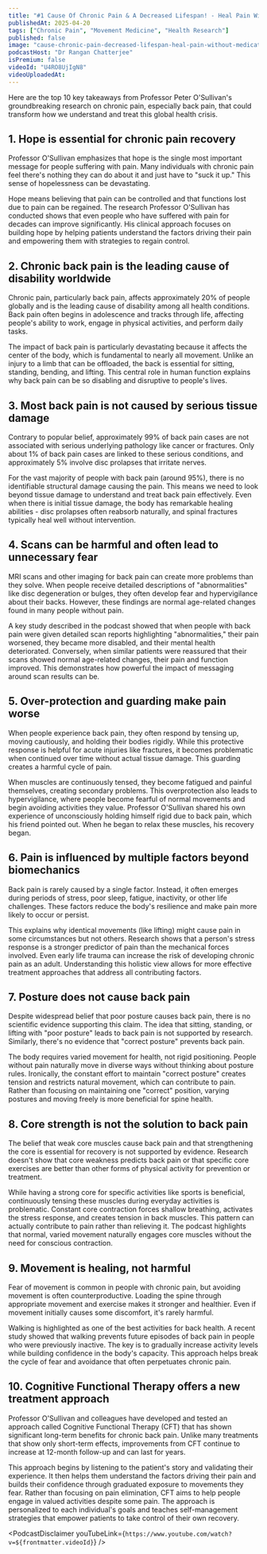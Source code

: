 ```yaml
---
title: "#1 Cause Of Chronic Pain & A Decreased Lifespan! - Heal Pain Without Medication | Peter O'Sullivan"
publishedAt: 2025-04-20
tags: ["Chronic Pain", "Movement Medicine", "Health Research"]
published: false
image: "cause-chronic-pain-decreased-lifespan-heal-pain-without-medication-peter-osullivan.jpg"
podcastHost: "Dr Rangan Chatterjee"
isPremium: false
videoId: "U4RO8UjIgN8"
videoUploadedAt:
---
```



<PodcastSummaryPageLayout frontmatter={frontmatter}>

Here are the top 10 key takeaways from Professor Peter O'Sullivan's groundbreaking research on chronic pain, especially back pain, that could transform how we understand and treat this global health crisis.

## 1. Hope is essential for chronic pain recovery

Professor O'Sullivan emphasizes that hope is the single most important message for people suffering with pain. Many individuals with chronic pain feel there's nothing they can do about it and just have to "suck it up." This sense of hopelessness can be devastating.

Hope means believing that pain can be controlled and that functions lost due to pain can be regained. The research Professor O'Sullivan has conducted shows that even people who have suffered with pain for decades can improve significantly. His clinical approach focuses on building hope by helping patients understand the factors driving their pain and empowering them with strategies to regain control.

## 2. Chronic back pain is the leading cause of disability worldwide

Chronic pain, particularly back pain, affects approximately 20% of people globally and is the leading cause of disability among all health conditions. Back pain often begins in adolescence and tracks through life, affecting people's ability to work, engage in physical activities, and perform daily tasks.

The impact of back pain is particularly devastating because it affects the center of the body, which is fundamental to nearly all movement. Unlike an injury to a limb that can be offloaded, the back is essential for sitting, standing, bending, and lifting. This central role in human function explains why back pain can be so disabling and disruptive to people's lives.

## 3. Most back pain is not caused by serious tissue damage

Contrary to popular belief, approximately 99% of back pain cases are not associated with serious underlying pathology like cancer or fractures. Only about 1% of back pain cases are linked to these serious conditions, and approximately 5% involve disc prolapses that irritate nerves.

For the vast majority of people with back pain (around 95%), there is no identifiable structural damage causing the pain. This means we need to look beyond tissue damage to understand and treat back pain effectively. Even when there is initial tissue damage, the body has remarkable healing abilities - disc prolapses often reabsorb naturally, and spinal fractures typically heal well without intervention.

## 4. Scans can be harmful and often lead to unnecessary fear

MRI scans and other imaging for back pain can create more problems than they solve. When people receive detailed descriptions of "abnormalities" like disc degeneration or bulges, they often develop fear and hypervigilance about their backs. However, these findings are normal age-related changes found in many people without pain.

A key study described in the podcast showed that when people with back pain were given detailed scan reports highlighting "abnormalities," their pain worsened, they became more disabled, and their mental health deteriorated. Conversely, when similar patients were reassured that their scans showed normal age-related changes, their pain and function improved. This demonstrates how powerful the impact of messaging around scan results can be.

## 5. Over-protection and guarding make pain worse

When people experience back pain, they often respond by tensing up, moving cautiously, and holding their bodies rigidly. While this protective response is helpful for acute injuries like fractures, it becomes problematic when continued over time without actual tissue damage. This guarding creates a harmful cycle of pain.

When muscles are continuously tensed, they become fatigued and painful themselves, creating secondary problems. This overprotection also leads to hypervigilance, where people become fearful of normal movements and begin avoiding activities they value. Professor O'Sullivan shared his own experience of unconsciously holding himself rigid due to back pain, which his friend pointed out. When he began to relax these muscles, his recovery began.

## 6. Pain is influenced by multiple factors beyond biomechanics

Back pain is rarely caused by a single factor. Instead, it often emerges during periods of stress, poor sleep, fatigue, inactivity, or other life challenges. These factors reduce the body's resilience and make pain more likely to occur or persist.

This explains why identical movements (like lifting) might cause pain in some circumstances but not others. Research shows that a person's stress response is a stronger predictor of pain than the mechanical forces involved. Even early life trauma can increase the risk of developing chronic pain as an adult. Understanding this holistic view allows for more effective treatment approaches that address all contributing factors.

## 7. Posture does not cause back pain

Despite widespread belief that poor posture causes back pain, there is no scientific evidence supporting this claim. The idea that sitting, standing, or lifting with "poor posture" leads to back pain is not supported by research. Similarly, there's no evidence that "correct posture" prevents back pain.

The body requires varied movement for health, not rigid positioning. People without pain naturally move in diverse ways without thinking about posture rules. Ironically, the constant effort to maintain "correct posture" creates tension and restricts natural movement, which can contribute to pain. Rather than focusing on maintaining one "correct" position, varying postures and moving freely is more beneficial for spine health.

## 8. Core strength is not the solution to back pain

The belief that weak core muscles cause back pain and that strengthening the core is essential for recovery is not supported by evidence. Research doesn't show that core weakness predicts back pain or that specific core exercises are better than other forms of physical activity for prevention or treatment.

While having a strong core for specific activities like sports is beneficial, continuously tensing these muscles during everyday activities is problematic. Constant core contraction forces shallow breathing, activates the stress response, and creates tension in back muscles. This pattern can actually contribute to pain rather than relieving it. The podcast highlights that normal, varied movement naturally engages core muscles without the need for conscious contraction.

## 9. Movement is healing, not harmful

Fear of movement is common in people with chronic pain, but avoiding movement is often counterproductive. Loading the spine through appropriate movement and exercise makes it stronger and healthier. Even if movement initially causes some discomfort, it's rarely harmful.

Walking is highlighted as one of the best activities for back health. A recent study showed that walking prevents future episodes of back pain in people who were previously inactive. The key is to gradually increase activity levels while building confidence in the body's capacity. This approach helps break the cycle of fear and avoidance that often perpetuates chronic pain.

## 10. Cognitive Functional Therapy offers a new treatment approach

Professor O'Sullivan and colleagues have developed and tested an approach called Cognitive Functional Therapy (CFT) that has shown significant long-term benefits for chronic back pain. Unlike many treatments that show only short-term effects, improvements from CFT continue to increase at 12-month follow-up and can last for years.

This approach begins by listening to the patient's story and validating their experience. It then helps them understand the factors driving their pain and builds their confidence through graduated exposure to movements they fear. Rather than focusing on pain elimination, CFT aims to help people engage in valued activities despite some pain. The approach is personalized to each individual's goals and teaches self-management strategies that empower patients to take control of their own recovery.

<PodcastDisclaimer
  youTubeLink={`https://www.youtube.com/watch?v=${frontmatter.videoId}`}
/>

</PodcastSummaryPageLayout>
